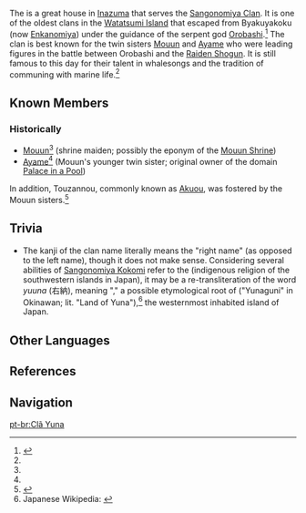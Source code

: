 {{Terminology Infobox
|image        = 
|type         = Families
|type2        = Inazuma Clans
}}
The {{Lang|'''Yuna Clan'''|ja=右名氏}} is a great house in [[Inazuma]] that serves the [[Sangonomiya Clan]]. It is one of the oldest clans in the [[Watatsumi Island]] that escaped from Byakuyakoku (now [[Enkanomiya]]) under the guidance of the serpent god [[Orobashi]].<ref name="Life of Mouun">{{Ref/Book|The Life of Mouun the Shrine Maiden}}</ref> The clan is best known for the twin sisters [[Mouun]] and [[Ayame]] who were leading figures in the battle between Orobashi and the [[Raiden Shogun]]. It is still famous to this day for their talent in whalesongs and the tradition of communing with marine life.<ref name="Life of Mouun" />

==Known Members==
===Historically===
*[[Mouun]]<ref name="Life of Mouun" /> (shrine maiden; possibly the eponym of the [[Mouun Shrine]])
*[[Ayame]]<ref name="Life of Mouun" /> (Mouun's younger twin sister; original owner of the domain [[Palace in a Pool]])

In addition, Touzannou, commonly known as [[Akuou]], was fostered by the Mouun sisters.<ref name="East Viceroy">{{Ref/Book|Debates on the "Viceroy of the East"}}</ref>

==Trivia==
*The kanji of the clan name literally means the "right name" (as opposed to the left name), though it does not make sense. Considering several abilities of [[Sangonomiya Kokomi]] refer to the {{w|Ryukyuan religion|Ryukyuan mythology}} (indigenous religion of the southwestern islands in Japan), it may be a re-transliteration of the {{w|Okinawan_language|Okinawan}} word ''yuuna'' (右納), meaning "{{w|Hibiscus tiliaceus|sea hibiscus}}," a possible etymological root of {{w|Yonaguni}} ("Yunaguni" in Okinawan; lit. "Land of Yuna"),<ref>Japanese Wikipedia: [https://ja.wikipedia.org/wiki/%E4%B8%8E%E9%82%A3%E5%9B%BD%E5%B3%B6 {{ja|与那国島}}]</ref> the westernmost inhabited island of Japan.

==Other Languages==
{{Other Languages|default_hidden=1
|en      = Yuna Clan
|zhs     = 右名氏
|zhs_rm  = Yòumíng Shì{{Sino|zh|ja}}
|ja      = 右名氏
|ja_rm   = Yuuna-shi
|ko      = {{tt|우명|右名}} {{tt|씨|氏}}
|ko_rm   = Umyeong Ssi{{Sino|ko|ja}}
|es      = Clan Yuna
|fr      = Clan Yuna
|ru      = Род Юна<ref name="Life of Mouun" /> / Клан Юна<ref name="East Viceroy" />
|th      = ตระกูล Yuna
|th_rm   = 
|vi      = {{tt|Thị Tộc|氏族}} Yuna
|de      = Yuna-Klan
|id      = Klan Yuna
|pt      = Clã Yuna
}}

==References==
{{Reflist}}

==Navigation==
{{Faction Navbox}}

[[pt-br:Clã Yuna]]